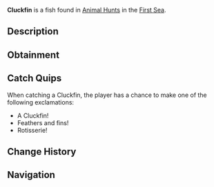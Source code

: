 {{FishInfobox
|image          = Cluckfin.png
|rarity         = Limited
|event          = Animal Hunt
|sea            = First Sea
|location       = [[Animals]]
|sublocation    = 
|sources        = Fishing Rod
|radar_location = 
|prog_speed     = +5
|xp             = 425
|weather        = Clear
|time           = 
|season         = Summer
|bait           = Flakes
|base_weight    = 39
|base_value     = 250
|weight_range   = 29.5
|base_chance    = 100
|base_resil     = 90
}}
'''Cluckfin''' is a {{Rarity|Limited}} fish found in [[Animal Hunt]]s in the [[First Sea]].

== Description ==
{{Description|A feathered fish, crowing beneath the waves.|Bestiary Entry}}

== Obtainment ==
{{Description|It clucks where the summer sun dances on the waves.|Bestiary Hint}}
{{Fish Availability|
Animal Hunt/First Sea
|top_rods      = 
Flimsy Rod\307310.83\533163.27;
Leviathan's Fang Rod\249841.75\152669.46;
Free Spirit Rod\243888.28\287689.12;
Trident Rod\234233.12\276299.95;
Azure Of Lagoon\227498.12\316885.9;
Lucky Rod\169779.59\141738.41;
Adventurer's Rod\191127.24\295108.25;
No-Life Rod\224668.73\324863.7;
Challenger's Rod\216963.6\314725.84;
Friendly Rod\208898.68\297533.21;
Frog Rod\197356.12\282328.07;
Astralhook Rod\222478.69\19636.35;
Ethereal Prism Rod\222162.16\47330.24;
Seraphic Rod\220775.12\242548.16;
Rod Of The Forgotten Fang\212029.15\247588.79;
Blazebringer Rod\206913.01\253188.6;
Rod Of The Exalted One\203453.51\170737.02;
Rod Of The Depths\201018.49\263809.6;
Zeus Rod\195685.53\238681.45;
Verdant Shear Rod\195128.66\246832.13;
Depthseeker Rod\184239.83\212293.54;
Avalanche Rod\182956.92\190763.94;
Volcanic Rod\181406.36\192638.01;
Steady Rod\96854.48\94922.98
|recommended   = Trident Rod
}}

== Catch Quips ==
When catching a Cluckfin, the player has a chance to make one of the following exclamations:
* A Cluckfin!
* Feathers and fins!
* Rotisserie!

== Change History ==
{{Change History|{{subst:Current Version}}}}

== Navigation ==
{{Fish Navbox|Animals}}